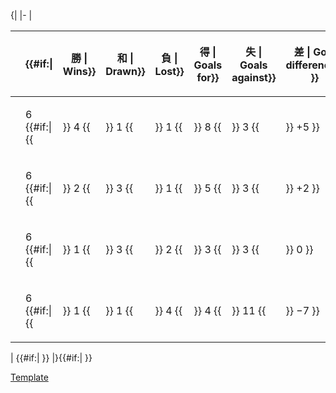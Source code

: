 <!--PLEASE READ BEFORE YOU UPDATE THE TABLE AFTER A FINAL SCORE:
1. Most importantly, make sure the score is FINAL! Don't update based on games that are still ongoing.
2. Update the record of BOTH TEAMS, not just the winner or the team you support.
3. Update EVERY COLUMN, not just Pts, in particular GF, GA, and GD (errors will be hard to detect).
4. Make sure the teams are in the correct new positions (in particular, make sure teams with the same number of points are ranked correctly based on the tiebreakers of the tournament).
If in any doubt, check with standings from official websites (such as FIFA.com) or reliable sources.
-->{|
|-
|<!-- GROUP STANDINGS TABLE-->
{| class="wikitable" style="text-align: center; font-size: 100%;"
|-
!width=165|{{tnavbar-header|球隊|2014年國際足協世界盃外圍賽 – 非洲區第二圈I組}}
!width=25|{{Tooltip| 賽 | Played}}
{{#if:{{{expanded|}}}|
!width=25{{!}}{{Tooltip| 勝 | Wins}}
!width=25{{!}}{{Tooltip| 和 | Drawn}}
!width=25{{!}}{{Tooltip| 負 | Lost}}
!width=25{{!}}{{Tooltip| 得 | Goals for}}
!width=25{{!}}{{Tooltip| 失 | Goals against}}
!width=25{{!}}{{Tooltip| 差 | Goal difference}}
}}
!width=25|{{Tooltip | 分 | Points}}
|- bgcolor=#ccffcc
|style="text-align:left;"|{{fb|CMR}}
|6 {{#if:{{{expanded|}}}|{{!!}} 4 {{!!}} 1 {{!!}} 1 {{!!}} 8 {{!!}} 3 {{!!}} +5 }}||'''13'''
|- 
|style="text-align:left;"|{{fb|LBY|1951}}
|6 {{#if:{{{expanded|}}}|{{!!}} 2 {{!!}} 3 {{!!}} 1 {{!!}} 5 {{!!}} 3 {{!!}} +2 }}||'''9'''
|- 
|style="text-align:left;"|{{fb|COD|name=剛果民主共和國}}
|6 {{#if:{{{expanded|}}}|{{!!}} 1 {{!!}} 3 {{!!}} 2 {{!!}} 3 {{!!}} 3 {{!!}} 0 }}||'''6'''
|- 
|style="text-align:left;"|{{fb|TOG}} 
|6 {{#if:{{{expanded|}}}|{{!!}} 1 {{!!}} 1 {{!!}} 4 {{!!}} 4 {{!!}} 11 {{!!}} −7 }}||'''4'''
|}
|<!-- FIXTURES TABLE -->
{{#if:{{{fixtures|}}}|
{{{!}} class="wikitable" style="text-align:center; font-size:100%;"
{{!}}-
!width=165{{!}}&nbsp;
!{{flagicon|CMR}}
!{{flagicon|COD}}
!{{flagicon|LBY}}
!{{flagicon|TOG}}
{{!}}-
{{!}} style="text-align:right;"{{!}}{{fb-rt|CMR}}
{{!}} &ndash;
{{!}} title="Cameroon v Congo DR" {{!}}[[2014年世界盃外圍賽非洲區第二輪#Cameroon v Congo DR|1–0]]
{{!}} title="Cameroon v Libya" {{!}}[[2014年世界盃外圍賽非洲區第二輪#Cameroon v Libya|1–0]]
{{!}} title="Cameroon v Togo" {{!}}[[2014年世界盃外圍賽非洲區第二輪#Cameroon v Togo|2–1]]
{{!}}-
{{!}} style="text-align:right;"{{!}}{{fb-rt|COD|name=剛果民主共和國}}
{{!}} title="Congo DR v Cameroon" {{!}}[[2014年世界盃外圍賽非洲區第二輪#Congo DR v Cameroon|0–0]]
{{!}} &ndash;
{{!}} title="Congo DR v Libya" {{!}}[[2014年世界盃外圍賽非洲區第二輪#Congo DR v Libya|0–0]]
{{!}} title="Congo DR v Togo" {{!}}[[2014年世界盃外圍賽非洲區第二輪#Congo DR v Togo|2–0]]
{{!}}-
{{!}} style="text-align:right;"{{!}}{{fb-rt|LBY}}
{{!}} title="Libya v Cameroon" {{!}}[[2014年世界盃外圍賽非洲區第二輪#Libya v Cameroon|2–1]]
{{!}} title="Libya v Congo DR" {{!}}[[2014年世界盃外圍賽非洲區第二輪#Libya v Congo DR|0–0]]
{{!}} &ndash;
{{!}} title="Libya v Togo" {{!}}[[2014年世界盃外圍賽非洲區第二輪#Libya v Togo|2–0]]
{{!}}-
{{!}} style="text-align:right;"{{!}}{{fb-rt|TOG}}
{{!}} title="Togo v Cameroon" {{!}}[[2014年世界盃外圍賽非洲區第二輪#Togo v Cameroon|2–0]]
{{!}} title="Togo v Congo DR" {{!}}[[2014年世界盃外圍賽非洲區第二輪#Togo v Congo DR|2–1]]
{{!}} title="Togo v Libya" {{!}}[[2014年世界盃外圍賽非洲區第二輪#Togo v Libya|1–1]]
{{!}} &ndash;
{{!}}}
}}
|}{{#if:{{{tiebreakers|}}}|
}}<noinclude>
[[Category:2014年世界盃外圍賽|Template]]
</noinclude>